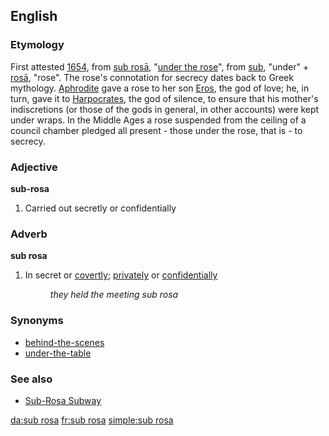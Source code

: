 ==English==
===Etymology===
First attested [[w:1654|1654]], from {{L.}} [[sub rosā]], "[[under the rose]]", from [[sub]], "under" + [[rosā]], "rose". The rose's connotation for secrecy dates back to Greek mythology. [[Aphrodite]] gave a rose to her son [[Eros]], the god of love; he, in turn, gave it to [[Harpocrates]], the god of silence, to ensure that his mother's indiscretions (or those of the gods in general, in other accounts) were kept under wraps. In the Middle Ages a rose suspended from the ceiling of a council chamber pledged all present - those under the rose, that is - to secrecy.

===Adjective===
'''sub-rosa'''
#Carried out secretly or confidentially

===Adverb===
'''sub rosa'''
#In secret or [[covertly]]; [[privately]] or [[confidentially]]
#: ''they held the meeting sub rosa''

===Synonyms===
*[[behind-the-scenes]]
*[[under-the-table]]

===See also===
*[[Sub-Rosa Subway]]

[[da:sub rosa]]
[[fr:sub rosa]]
[[simple:sub rosa]]